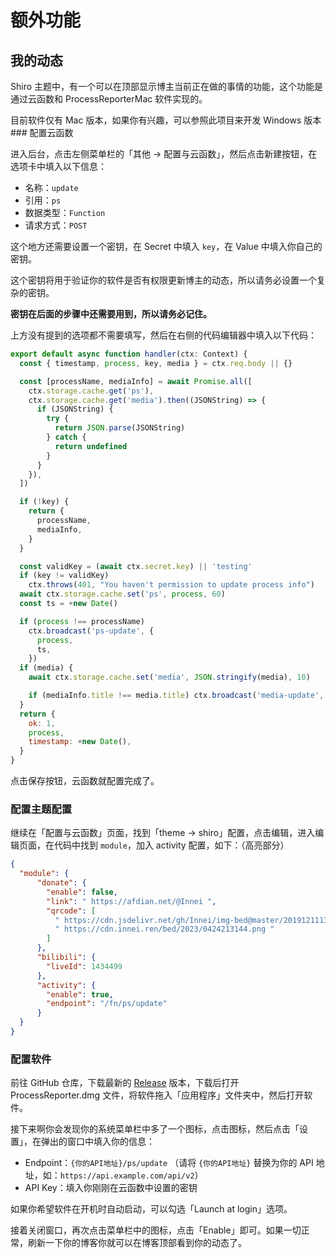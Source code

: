 # 额外功能

## 我的动态

Shiro 主题中，有一个可以在顶部显示博主当前正在做的事情的功能，这个功能是通过云函数和 ProcessReporterMac 软件实现的。


<ToGitHub repo="mx-space/ProcessReporterMac" />


<Callout type="info">
目前软件仅有 Mac 版本，如果你有兴趣，可以参照此项目来开发 Windows 版本
</Callout>

<Steps>
### 配置云函数

进入后台，点击左侧菜单栏的「其他 -> 配置与云函数」，然后点击新建按钮，在选项卡中填入以下信息：

- 名称：`update`
- 引用：`ps`
- 数据类型：`Function`
- 请求方式：`POST`

这个地方还需要设置一个密钥，在 Secret 中填入 `key`，在 Value 中填入你自己的密钥。

<Callout type="warning">
这个密钥将用于验证你的软件是否有权限更新博主的动态，所以请务必设置一个复杂的密钥。

**密钥在后面的步骤中还需要用到，所以请务必记住。**
</Callout>

上方没有提到的选项都不需要填写，然后在右侧的代码编辑器中填入以下代码：

```js
export default async function handler(ctx: Context) {
  const { timestamp, process, key, media } = ctx.req.body || {}

  const [processName, mediaInfo] = await Promise.all([
    ctx.storage.cache.get('ps'),
    ctx.storage.cache.get('media').then((JSONString) => {
      if (JSONString) {
        try {
          return JSON.parse(JSONString)
        } catch {
          return undefined
        }
      }
    }),
  ])

  if (!key) {
    return {
      processName,
      mediaInfo,
    }
  }

  const validKey = (await ctx.secret.key) || 'testing'
  if (key != validKey)
    ctx.throws(401, "You haven't permission to update process info")
  await ctx.storage.cache.set('ps', process, 60)
  const ts = +new Date()

  if (process !== processName)
    ctx.broadcast('ps-update', {
      process,
      ts,
    })
  if (media) {
    await ctx.storage.cache.set('media', JSON.stringify(media), 10)

    if (mediaInfo.title !== media.title) ctx.broadcast('media-update', media)
  }
  return {
    ok: 1,
    process,
    timestamp: +new Date(),
  }
}
```

点击保存按钮，云函数就配置完成了。

### 配置主题配置

继续在「配置与云函数」页面，找到「theme -> shiro」配置，点击编辑，进入编辑页面，在代码中找到 `module`，加入 activity 配置，如下：（高亮部分）

```json {14,15,16,17}
{
  "module": {
      "donate": {
        "enable": false,
        "link": " https://afdian.net/@Innei ",
        "qrcode": [
          " https://cdn.jsdelivr.net/gh/Innei/img-bed@master/20191211132347.png ",
          " https://cdn.innei.ren/bed/2023/0424213144.png "
        ]
      },
      "bilibili": {
        "liveId": 1434499
      },
      "activity": {
        "enable": true,
        "endpoint": "/fn/ps/update"
      }
  }
}
```

### 配置软件

前往 GitHub 仓库，下载最新的 [Release](https://github.com/mx-space/ProcessReporterMac/releases) 版本，下载后打开 ProcessReporter.dmg 文件，将软件拖入「应用程序」文件夹中，然后打开软件。

<ToGitHub repo="mx-space/ProcessReporterMac" />

接下来啊你会发现你的系统菜单栏中多了一个图标，点击图标，然后点击「设置」，在弹出的窗口中填入你的信息：

- Endpoint：`{你的API地址}/ps/update` （请将 `{你的API地址}` 替换为你的 API 地址，如：`https://api.example.com/api/v2`）
- API Key：填入你刚刚在云函数中设置的密钥

如果你希望软件在开机时自动启动，可以勾选「Launch at login」选项。

接着关闭窗口，再次点击菜单栏中的图标，点击「Enable」即可。如果一切正常，刷新一下你的博客你就可以在博客顶部看到你的动态了。
</Steps>

<style global jsx>{`
 .nextra-content pre {
     max-height: 55vh;
  }
`}</style>
